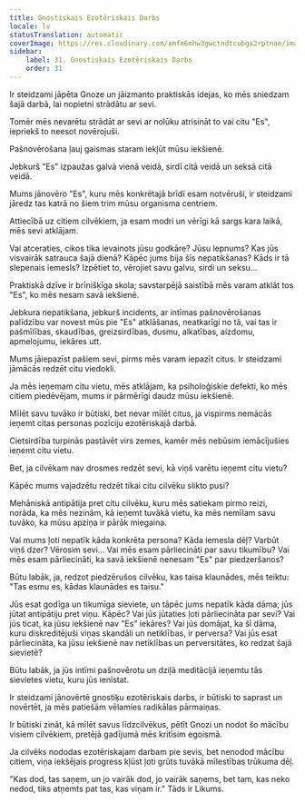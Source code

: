 ```yaml
---
title: Gnostiskais Ezotēriskais Darbs
locale: lv
statusTranslation: automatic
coverImage: https://res.cloudinary.com/xmfm6mhw3gwctndtcubgx2rptnae/image/upload/v1740468922/small_cover_tratado_de_psicologia_revolucionaria_a4c0dca4e0.webp
sidebar:
    label: 31. Gnostiskais Ezotēriskais Darbs
    order: 31
---
```

Ir steidzami jāpēta Gnoze un jāizmanto praktiskās idejas, ko mēs sniedzam šajā darbā, lai nopietni strādātu ar sevi.

Tomēr mēs nevarētu strādāt ar sevi ar nolūku atrisināt to vai citu "Es", iepriekš to neesot novērojuši.

Pašnovērošana ļauj gaismas staram iekļūt mūsu iekšienē.

Jebkurš "Es" izpaužas galvā vienā veidā, sirdī citā veidā un seksā citā veidā.

Mums jānovēro "Es", kuru mēs konkrētajā brīdī esam notvēruši, ir steidzami jāredz tas katrā no šiem trim mūsu organisma centriem.

Attiecībā uz citiem cilvēkiem, ja esam modri un vērīgi kā sargs kara laikā, mēs sevi atklājam.

Vai atceraties, cikos tika ievainots jūsu godkāre? Jūsu lepnums? Kas jūs visvairāk satrauca šajā dienā? Kāpēc jums bija šīs nepatikšanas? Kāds ir tā slepenais iemesls? Izpētiet to, vērojiet savu galvu, sirdi un seksu...

Praktiskā dzīve ir brīnišķīga skola; savstarpējā saistībā mēs varam atklāt tos "Es", ko mēs nesam savā iekšienē.

Jebkura nepatikšana, jebkurš incidents, ar intīmas pašnovērošanas palīdzību var novest mūs pie "Es" atklāšanas, neatkarīgi no tā, vai tas ir pašmīlības, skaudības, greizsirdības, dusmu, alkatības, aizdomu, apmelojumu, iekāres utt.

Mums jāiepazīst pašiem sevi, pirms mēs varam iepazīt citus. Ir steidzami jāmācās redzēt citu viedokli.

Ja mēs ieņemam citu vietu, mēs atklājam, ka psiholoģiskie defekti, ko mēs citiem piedēvējam, mums ir pārmērīgi daudz mūsu iekšienē.

Mīlēt savu tuvāko ir būtiski, bet nevar mīlēt citus, ja vispirms nemācās ieņemt citas personas pozīciju ezotēriskajā darbā.

Cietsirdība turpinās pastāvēt virs zemes, kamēr mēs nebūsim iemācījušies ieņemt citu vietu.

Bet, ja cilvēkam nav drosmes redzēt sevi, kā viņš varētu ieņemt citu vietu?

Kāpēc mums vajadzētu redzēt tikai citu cilvēku slikto pusi?

Mehāniskā antipātija pret citu cilvēku, kuru mēs satiekam pirmo reizi, norāda, ka mēs nezinām, kā ieņemt tuvākā vietu, ka mēs nemīlam savu tuvāko, ka mūsu apziņa ir pārāk miegaina.

Vai mums ļoti nepatīk kāda konkrēta persona? Kāda iemesla dēļ? Varbūt viņš dzer? Vērosim sevi... Vai mēs esam pārliecināti par savu tikumību? Vai mēs esam pārliecināti, ka savā iekšienē nenesam "Es" par piedzeršanos?

Būtu labāk, ja, redzot piedzērušos cilvēku, kas taisa klaunādes, mēs teiktu: "Tas esmu es, kādas klaunādes es taisu."

Jūs esat godīga un tikumīga sieviete, un tāpēc jums nepatīk kāda dāma; jūs jūtat antipātiju pret viņu. Kāpēc? Vai jūs jūtaties ļoti pārliecināta par sevi? Vai jūs ticat, ka jūsu iekšienē nav "Es" iekāres? Vai jūs domājat, ka šī dāma, kuru diskreditējuši viņas skandāli un netiklības, ir perversa? Vai jūs esat pārliecināta, ka jūsu iekšienē nav netiklības un perversitātes, ko redzat šajā sievietē?

Būtu labāk, ja jūs intīmi pašnovērotu un dziļā meditācijā ieņemtu tās sievietes vietu, kuru jūs ienīstat.

Ir steidzami jānovērtē gnostiķu ezotēriskais darbs, ir būtiski to saprast un novērtēt, ja mēs patiešām vēlamies radikālas pārmaiņas.

Ir būtiski zināt, kā mīlēt savus līdzcilvēkus, pētīt Gnozi un nodot šo mācību visiem cilvēkiem, pretējā gadījumā mēs kritīsim egoismā.

Ja cilvēks nododas ezotēriskajam darbam pie sevis, bet nenodod mācību citiem, viņa iekšējais progress kļūst ļoti grūts tuvākā mīlestības trūkuma dēļ.

"Kas dod, tas saņem, un jo vairāk dod, jo vairāk saņems, bet tam, kas neko nedod, tiks atņemts pat tas, kas viņam ir." Tāds ir Likums.

